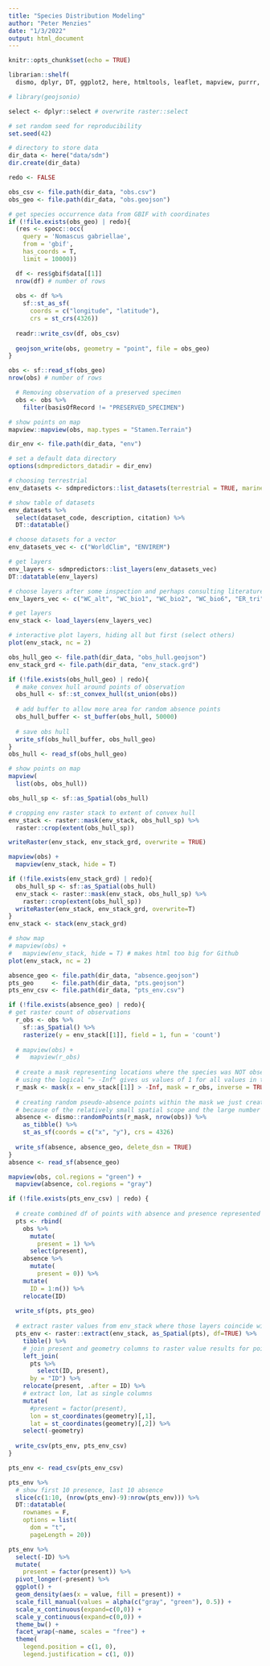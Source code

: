 ```yaml
---
title: "Species Distribution Modeling"
author: "Peter Menzies"
date: "1/3/2022"
output: html_document
---
```


```r
knitr::opts_chunk$set(echo = TRUE)

librarian::shelf(
  dismo, dplyr, DT, ggplot2, here, htmltools, leaflet, mapview, purrr, raster, readr, rgbif, rgdal, rJava, sdmpredictors, sf, spocc, tidyr)

# library(geojsonio)

select <- dplyr::select # overwrite raster::select

# set random seed for reproducibility
set.seed(42)

# directory to store data
dir_data <- here("data/sdm")
dir.create(dir_data)

redo <- FALSE
```



```r
obs_csv <- file.path(dir_data, "obs.csv")
obs_geo <- file.path(dir_data, "obs.geojson")

# get species occurrence data from GBIF with coordinates
if (!file.exists(obs_geo) | redo){
  (res <- spocc::occ(
    query = 'Nomascus gabriellae', 
    from = 'gbif', 
    has_coords = T,
    limit = 10000))

  df <- res$gbif$data[[1]] 
  nrow(df) # number of rows
  
  obs <- df %>% 
    sf::st_as_sf(
      coords = c("longitude", "latitude"),
      crs = st_crs(4326))
  
  readr::write_csv(df, obs_csv)
  
  geojson_write(obs, geometry = "point", file = obs_geo)
}

obs <- sf::read_sf(obs_geo)
nrow(obs) # number of rows
```

```r
  # Removing observation of a preserved specimen
  obs <- obs %>% 
    filter(basisOfRecord != "PRESERVED_SPECIMEN")
```


```r
# show points on map
mapview::mapview(obs, map.types = "Stamen.Terrain")
```


```r
dir_env <- file.path(dir_data, "env")

# set a default data directory
options(sdmpredictors_datadir = dir_env)

# choosing terrestrial
env_datasets <- sdmpredictors::list_datasets(terrestrial = TRUE, marine = FALSE)

# show table of datasets
env_datasets %>% 
  select(dataset_code, description, citation) %>% 
  DT::datatable()
```


```r
# choose datasets for a vector
env_datasets_vec <- c("WorldClim", "ENVIREM")

# get layers
env_layers <- sdmpredictors::list_layers(env_datasets_vec)
DT::datatable(env_layers)
```


```r
# choose layers after some inspection and perhaps consulting literature
env_layers_vec <- c("WC_alt", "WC_bio1", "WC_bio2", "WC_bio6", "ER_tri", "ER_topoWet")

# get layers
env_stack <- load_layers(env_layers_vec)

# interactive plot layers, hiding all but first (select others)
plot(env_stack, nc = 2)
```


```r
obs_hull_geo <- file.path(dir_data, "obs_hull.geojson")
env_stack_grd <- file.path(dir_data, "env_stack.grd")

if (!file.exists(obs_hull_geo) | redo){
  # make convex hull around points of observation
  obs_hull <- sf::st_convex_hull(st_union(obs))
  
  # add buffer to allow more area for random absence points
  obs_hull_buffer <- st_buffer(obs_hull, 50000)
  
  # save obs hull
  write_sf(obs_hull_buffer, obs_hull_geo)
}
obs_hull <- read_sf(obs_hull_geo)

# show points on map
mapview(
  list(obs, obs_hull))
```



```r
obs_hull_sp <- sf::as_Spatial(obs_hull)

# cropping env raster stack to extent of convex hull
env_stack <- raster::mask(env_stack, obs_hull_sp) %>%
  raster::crop(extent(obs_hull_sp))

writeRaster(env_stack, env_stack_grd, overwrite = TRUE)

mapview(obs) +
  mapview(env_stack, hide = T)
```


```r
if (!file.exists(env_stack_grd) | redo){
  obs_hull_sp <- sf::as_Spatial(obs_hull)
  env_stack <- raster::mask(env_stack, obs_hull_sp) %>% 
    raster::crop(extent(obs_hull_sp))
  writeRaster(env_stack, env_stack_grd, overwrite=T)  
}
env_stack <- stack(env_stack_grd)

# show map
# mapview(obs) + 
#   mapview(env_stack, hide = T) # makes html too big for Github
plot(env_stack, nc = 2)
```


```r
absence_geo <- file.path(dir_data, "absence.geojson")
pts_geo     <- file.path(dir_data, "pts.geojson")
pts_env_csv <- file.path(dir_data, "pts_env.csv")

if (!file.exists(absence_geo) | redo){
# get raster count of observations
  r_obs <- obs %>% 
    sf::as_Spatial() %>% 
    rasterize(y = env_stack[[1]], field = 1, fun = 'count')
  
  # mapview(obs) + 
  #   mapview(r_obs)
  
  # create a mask representing locations where the species was NOT observed (inverse=TRUE) within the bounds of the raster stack
  # using the logical "> -Inf" gives us values of 1 for all values in the first stack layer - we only need present / absent
  r_mask <- mask(x = env_stack[[1]] > -Inf, mask = r_obs, inverse = TRUE)
  
  # creating random pseudo-absence points within the mask we just created
  # because of the relatively small spatial scope and the large number of observations within it, trying to create the same number of absence points as there are observations gives us a point in every pixel from the raster, so it's no longer really random... is this an issue?
  absence <- dismo::randomPoints(r_mask, nrow(obs)) %>% 
    as_tibble() %>% 
    st_as_sf(coords = c("x", "y"), crs = 4326)
  
  write_sf(absence, absence_geo, delete_dsn = TRUE)
}
absence <- read_sf(absence_geo)

mapview(obs, col.regions = "green") + 
  mapview(absence, col.regions = "gray")
```

```r
if (!file.exists(pts_env_csv) | redo) {
  
  # create combined df of points with absence and presence represented by 0 and 1 respectively in "present" column
  pts <- rbind(
    obs %>% 
      mutate(
        present = 1) %>% 
      select(present),
    absence %>% 
      mutate(
        present = 0)) %>% 
    mutate(
      ID = 1:n()) %>% 
    relocate(ID)
  
  write_sf(pts, pts_geo)
  
  # extract raster values from env_stack where those layers coincide with 'pts'
  pts_env <- raster::extract(env_stack, as_Spatial(pts), df=TRUE) %>% 
    tibble() %>% 
    # join present and geometry columns to raster value results for points
    left_join(
      pts %>% 
        select(ID, present),
      by = "ID") %>% 
    relocate(present, .after = ID) %>% 
    # extract lon, lat as single columns
    mutate(
      #present = factor(present),
      lon = st_coordinates(geometry)[,1],
      lat = st_coordinates(geometry)[,2]) %>% 
    select(-geometry)
  
  write_csv(pts_env, pts_env_csv)
}

pts_env <- read_csv(pts_env_csv)

pts_env %>% 
  # show first 10 presence, last 10 absence
  slice(c(1:10, (nrow(pts_env)-9):nrow(pts_env))) %>% 
  DT::datatable(
    rownames = F,
    options = list(
      dom = "t",
      pageLength = 20))
```


```r
pts_env %>% 
  select(-ID) %>% 
  mutate(
    present = factor(present)) %>% 
  pivot_longer(-present) %>% 
  ggplot() +
  geom_density(aes(x = value, fill = present)) + 
  scale_fill_manual(values = alpha(c("gray", "green"), 0.5)) +
  scale_x_continuous(expand=c(0,0)) +
  scale_y_continuous(expand=c(0,0)) +
  theme_bw() + 
  facet_wrap(~name, scales = "free") +
  theme(
    legend.position = c(1, 0),
    legend.justification = c(1, 0))
```








